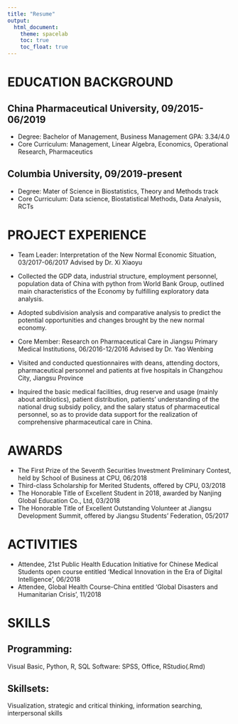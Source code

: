 ```yaml
---
title: "Resume"
output: 
  html_document:
    theme: spacelab
    toc: true
    toc_float: true
---
```


# EDUCATION BACKGROUND 

## China Pharmaceutical University, 09/2015-06/2019 
- Degree: Bachelor of Management, Business Management GPA: 3.34/4.0 
- Core Curriculum: Management, Linear Algebra, Economics, Operational Research, Pharmaceutics 

## Columbia University, 09/2019-present 

- Degree: Mater of Science in Biostatistics, Theory and Methods track 
- Core Curriculum: Data science, Biostatistical Methods, Data Analysis, RCTs

# PROJECT EXPERIENCE 

- Team Leader: Interpretation of the New Normal Economic Situation, 03/2017-06/2017 Advised by Dr. Xi Xiaoyu 

- Collected the GDP data, industrial structure, employment personnel, population data of China with python from World Bank Group, outlined main characteristics of the Economy by fulfilling exploratory data analysis. 
- Adopted subdivision analysis and comparative analysis to predict the potential opportunities and changes brought by the new normal economy. 

- Core Member: Research on Pharmaceutical Care in Jiangsu Primary Medical Institutions, 06/2016-12/2016 Advised by Dr. Yao Wenbing 

- Visited and conducted questionnaires with deans, attending doctors, pharmaceutical personnel and patients at five hospitals in Changzhou City, Jiangsu Province 
- Inquired the basic medical facilities, drug reserve and usage (mainly about antibiotics), patient distribution, patients’ understanding of the national drug subsidy policy, and the salary status of pharmaceutical personnel, so as to provide data support for the realization of comprehensive pharmaceutical care in China. 

# AWARDS 

- The First Prize of the Seventh Securities Investment Preliminary Contest, held by School of Business at CPU, 06/2018 
- Third-class Scholarship for Merited Students, offered by CPU, 03/2018 
- The Honorable Title of Excellent Student in 2018, awarded by Nanjing Global Education Co., Ltd, 03/2018 
- The Honorable Title of Excellent Outstanding Volunteer at Jiangsu Development Summit, offered by Jiangsu Students’ Federation, 05/2017 

# ACTIVITIES

- Attendee, 21st Public Health Education Initiative for Chinese Medical Students open course entitled ‘Medical Innovation in the Era of Digital Intelligence’, 06/2018 
- Attendee, Global Health Course-China entitled ‘Global Disasters and Humanitarian Crisis’, 11/2018 

# SKILLS

## Programming: 

Visual Basic, Python, R, SQL Software: SPSS, Office, RStudio(.Rmd) 

## Skillsets: 

Visualization, strategic and critical thinking, information searching, interpersonal skills 
